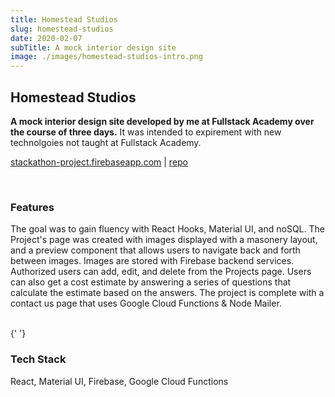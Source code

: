 ```yaml
---
title: Homestead Studios
slug: homestead-studios
date: 2020-02-07
subTitle: A mock interior design site
image: ./images/homestead-studios-intro.png
---
```


## Homestead Studios

**A mock interior design site developed by me at Fullstack Academy over the course of three days.** It was intended to expirement with new technolgoies not taught at Fullstack Academy.

[stackathon-project.firebaseapp.com](https://stackathon-project.firebaseapp.com/) | [repo](https://github.com/mannyxgarcia/Homestead-Studios)

<br />

### Features

The goal was to gain fluency with React Hooks, Material UI, and noSQL. The Project's page was created with images displayed with a masonery layout, and a preview component that allows users to navigate back and forth between images. Images are stored with Firebase backend services. Authorized users can add, edit, and delete from the Projects page. Users can also get a cost estimate by answering a series of questions that calculate the estimate based on the answers. The project is complete with a contact us page that uses Google Cloud Functions & Node Mailer.

<br />{' '}

### Tech Stack

React, Material UI, Firebase, Google Cloud Functions
